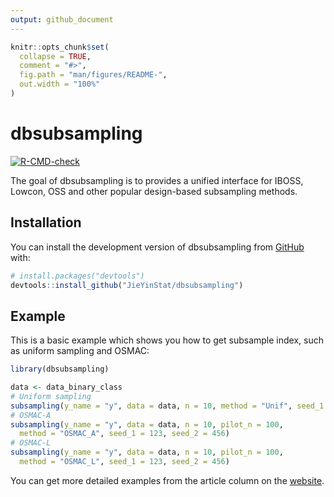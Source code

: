 ```yaml
---
output: github_document
---
```


<!-- README.md is generated from README.Rmd. Please edit that file -->

```r
knitr::opts_chunk$set(
  collapse = TRUE,
  comment = "#>",
  fig.path = "man/figures/README-",
  out.width = "100%"
)
```

# dbsubsampling

<!-- badges: start -->
[![R-CMD-check](https://github.com/JieYinStat/dbsubsampling/actions/workflows/R-CMD-check.yaml/badge.svg)](https://github.com/JieYinStat/dbsubsampling/actions/workflows/R-CMD-check.yaml)
<!-- badges: end -->

The goal of dbsubsampling is to provides a unified interface for IBOSS, Lowcon, OSS and 
  other popular design-based subsampling methods.

## Installation

You can install the development version of dbsubsampling from [GitHub](https://github.com/) with:

``` r
# install.packages("devtools")
devtools::install_github("JieYinStat/dbsubsampling")
```

## Example

This is a basic example which shows you how to get subsample index, such as uniform sampling and OSMAC:

```r
library(dbsubsampling)

data <- data_binary_class
# Uniform sampling
subsampling(y_name = "y", data = data, n = 10, method = "Unif", seed_1 = 123)
# OSMAC-A
subsampling(y_name = "y", data = data, n = 10, pilot_n = 100,
  method = "OSMAC_A", seed_1 = 123, seed_2 = 456)
# OSMAC-L
subsampling(y_name = "y", data = data, n = 10, pilot_n = 100,
  method = "OSMAC_L", seed_1 = 123, seed_2 = 456)
```

You can get more detailed examples from the article column on the [website](jieyinstat.github.io/dbsubsampling/).
